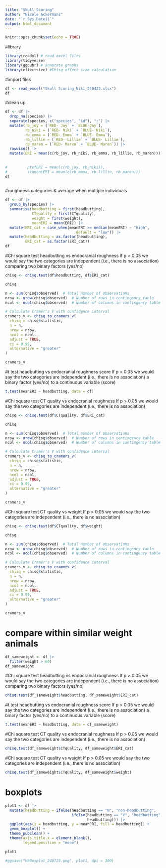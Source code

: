 ```yaml
---
title: "Skull Scoring"
author: "Nicole Ackermans"
date: "`r Sys.Date()`"
output: html_document
---
```


```r
knitr::opts_chunk$set(echo = TRUE)
```


#library
```r
library(readxl) # read excel files
library(tidyverse)
library(ggpubr) # annotate graphs
library(effectsize) #Chisq effect size calculation
```

#import files
```r
df <- read_excel("Skull Scoring_Niki_240423.xlsx")
df
```

#clean up
```r
df <- df |>
  drop_na(species) |>
  separate(species, c("species", "id"), ":") |>
  mutate(rb_joy = (`RED- Joy` + `BLUE-Joy`),
         rb_niki = (`RED- Niki` + `BLUE- Niki`),
         rb_emma = (`RED- Emma` + `BLUE- Emma`),
         rb_lillie = (`RED- Lillie` + `BLUE- Lillie`),
         rb_maren = (`RED- Maren` + `BLUE- Maren`)) |>
  rowwise() |>
  mutate(ERI = mean(c(rb_joy, rb_niki, rb_emma, rb_lillie, rb_maren)))
         
         
#         profERI = mean(c(rb_joy, rb_niki)),
#         studentERI = mean(c(rb_emma, rb_lillie, rb_maren)))
df
  
```
#roughness categories & average when multiple individuals
```r
df <- df |> 
  group_by(species) |>
  summarise(headbutting = first(headbutting),
            CTquality = first(CTquality),
            weight = first(weight),
            meanERI = mean(ERI)) |>
  mutate(ERI_cat = case_when(meanERI >= median(meanERI) ~ "high",
                               .default = "low")) |>
  mutate(headbutting = as.factor(headbutting),
         ERI_cat = as.factor(ERI_cat))
df

```
#Chi square test headbutting vs endocranial roughness
If p > 0.05 we would say the two categories are independent (i.e., there is no association)
comparing two binary factors (yes/no)
```r

chisq <- chisq.test(df$headbutting, df$ERI_cat)

chisq

n <- sum(chisq$observed)  # Total number of observations
nrow <- nrow(chisq$observed)  # Number of rows in contingency table
ncol <- ncol(chisq$observed)  # Number of columns in contingency table

# Calculate Cramér's V with confidence interval
cramers_v <- chisq_to_cramers_v(
  chisq = chisq$statistic,
  n = n,
  nrow = nrow,
  ncol = ncol,
  adjust = TRUE,
  ci = 0.95,
  alternative = "greater"
)

cramers_v
```
#t test headbutting vs endocranial roughness score
If p > 0.05 we would say the two categories are independent (i.e., there is no association)
a binary factor (yes/no) to a continuous variable (score)
```r
t.test(meanERI ~ headbutting, data = df)
```

#Chi square test CT quality vs endocranial roughness
If p > 0.05 we would say the two categories are independent (i.e., there is no association)
```r
chisq <- chisq.test(df$CTquality, df$ERI_cat)

chisq

n <- sum(chisq$observed)  # Total number of observations
nrow <- nrow(chisq$observed)  # Number of rows in contingency table
ncol <- ncol(chisq$observed)  # Number of columns in contingency table

# Calculate Cramér's V with confidence interval
cramers_v <- chisq_to_cramers_v(
  chisq = chisq$statistic,
  n = n,
  nrow = nrow,
  ncol = ncol,
  adjust = TRUE,
  ci = 0.95,
  alternative = "greater"
)

cramers_v
```
#Chi square test CT quality vs weight
If p > 0.05 we would say the two categories are independent (i.e., there is no association)
```r
chisq <- chisq.test(df$CTquality, df$weight)

chisq

n <- sum(chisq$observed)  # Total number of observations
nrow <- nrow(chisq$observed)  # Number of rows in contingency table
ncol <- ncol(chisq$observed)  # Number of columns in contingency table

# Calculate Cramér's V with confidence interval
cramers_v <- chisq_to_cramers_v(
  chisq = chisq$statistic,
  n = n,
  nrow = nrow,
  ncol = ncol,
  adjust = TRUE,
  ci = 0.95,
  alternative = "greater"
)

cramers_v
```
# compare within similar weight animals
```r
df_sameweight <- df |>
  filter(weight > 60)
df_sameweight
```
#Chi square test headbutting vs endocranial roughness
If p > 0.05 we would say the two categories are independent (i.e., there is no association)
comparing two binary factors (yes/no)
```r
chisq.test(df_sameweight$headbutting, df_sameweight$ERI_cat)
```

#t test headbutting vs endocranial roughness score
If p > 0.05 we would say the two categories are independent (i.e., there is no association)
a binary factor (yes/no) to a continuous variable (score)
```r
t.test(meanERI ~ headbutting, data = df_sameweight)
```

#Chi square test CT quality vs endocranial roughness
If p > 0.05 we would say the two categories are independent (i.e., there is no association)
```r
chisq.test(df_sameweight$CTquality, df_sameweight$ERI_cat)

```
#Chi square test CT quality vs weight
If p > 0.05 we would say the two categories are independent (i.e., there is no association)
```r
chisq.test(df_sameweight$CTquality, df_sameweight$weight)
```
# boxplots
```r


plot1 <- df |>
  mutate(headbutting = ifelse(headbutting == "N", "non-headbutting", 
                              ifelse(headbutting == "Y", "headbutting", 
                                     headbutting))) |>
  ggplot(aes(x = headbutting, y = meanERI, fill = headbutting)) +
  geom_boxplot() +
  theme_pubclean() +
  theme(axis.title.x = element_blank(),   
        legend.position = "none") 

plot1

#ggsave("HbBoxplot_240723.png", plot1, dpi = 300)
```


